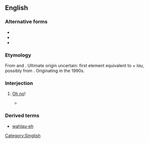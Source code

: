 {{also|wahlau}}
==English==

===Alternative forms===
* {{l|en|wahlau}}
* {{l|en|walao}}
* {{l|en|walau}}

===Etymology===
From {{etyl|zhx-teo|en}} and {{etyl|nan-hok|en}}. Ultimate origin uncertain: first element equivalent to {{etyl|nan-hok|en}} {{zh-l|[[我]]|tr=góa|my}} + ''lau'', possibly from {{zh-l|[[老爸]]|tr=lāu-pē|father}}. Originating in the 1990s.

===Interjection===
{{en-interj|head=wah lau}}

# {{lb|en|Singapore|Malaysia|informal}} [[oh no|Oh no]]!
#* {{quote-newsgroup |en|newsgroup=soc.culture.asean|url=https://groups.google.com/forum/#!search/%22tekan%22$20before$3A1994-12-31/soc.culture.asean/QTnYnlHJ9ow/wXTWwQ5Kw_sJ|date=22 Feb 1992|passage= "'''Wah lau'''! You tekan him, ah?  But he bigger than you, man!"}}

===Derived terms===
* [[wahlau-eh]]

[[Category:Singlish]]